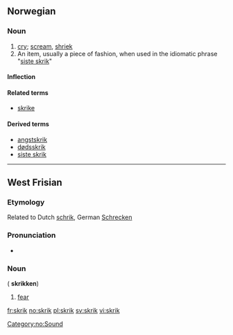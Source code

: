 ==Norwegian==

===Noun===
{{infl|no|noun|g=n}}

# [[cry]]; [[scream]], [[shriek]]
# An item, usually a piece of fashion, when used in the idiomatic phrase "[[siste skrik]]"

====Inflection====
{{no-noun-infl|nb-class=n1|nn-class=n1}}

====Related terms====
* [[skrike]]

====Derived terms====
* [[angstskrik]]
* [[dødsskrik]]
* [[siste skrik]]

[[Category:no:Sound]]

----

==West Frisian==

===Etymology===

Related to Dutch [[schrik]], German [[Schrecken]]

===Pronunciation===

* {{IPA|/skrɪk/|lang=fy}}

===Noun===
{{infl|fy|noun|g=c}} ({{p}} '''skrikken''')

# [[fear]]

[[fr:skrik]]
[[no:skrik]]
[[pl:skrik]]
[[sv:skrik]]
[[vi:skrik]]